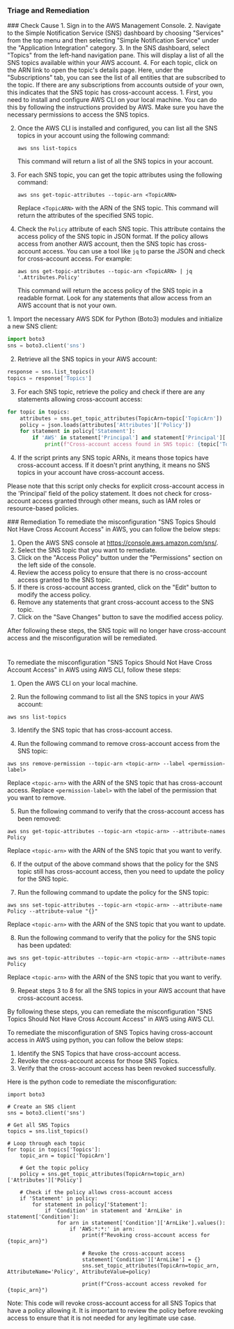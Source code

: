 
### Triage and Remediation
<Tabs>

<Tab title='Cause'>
### Check Cause
<AccordionGroup>
<Accordion title='Using Console' defaultOpen='true'>
1. Sign in to the AWS Management Console.
2. Navigate to the Simple Notification Service (SNS) dashboard by choosing "Services" from the top menu and then selecting "Simple Notification Service" under the "Application Integration" category.
3. In the SNS dashboard, select "Topics" from the left-hand navigation pane. This will display a list of all the SNS topics available within your AWS account.
4. For each topic, click on the ARN link to open the topic's details page. Here, under the "Subscriptions" tab, you can see the list of all entities that are subscribed to the topic. If there are any subscriptions from accounts outside of your own, this indicates that the SNS topic has cross-account access.
</Accordion>

<Accordion title='Using CLI'>
1. First, you need to install and configure AWS CLI on your local machine. You can do this by following the instructions provided by AWS. Make sure you have the necessary permissions to access the SNS topics.

2. Once the AWS CLI is installed and configured, you can list all the SNS topics in your account using the following command:

   ```
   aws sns list-topics
   ```
   This command will return a list of all the SNS topics in your account.

3. For each SNS topic, you can get the topic attributes using the following command:

   ```
   aws sns get-topic-attributes --topic-arn <TopicARN>
   ```
   Replace `<TopicARN>` with the ARN of the SNS topic. This command will return the attributes of the specified SNS topic.

4. Check the `Policy` attribute of each SNS topic. This attribute contains the access policy of the SNS topic in JSON format. If the policy allows access from another AWS account, then the SNS topic has cross-account access. You can use a tool like `jq` to parse the JSON and check for cross-account access. For example:

   ```
   aws sns get-topic-attributes --topic-arn <TopicARN> | jq '.Attributes.Policy'
   ```
   This command will return the access policy of the SNS topic in a readable format. Look for any statements that allow access from an AWS account that is not your own.
</Accordion>

<Accordion title='Using Python'>
1. Import the necessary AWS SDK for Python (Boto3) modules and initialize a new SNS client:

```python
import boto3
sns = boto3.client('sns')
```

2. Retrieve all the SNS topics in your AWS account:

```python
response = sns.list_topics()
topics = response['Topics']
```

3. For each SNS topic, retrieve the policy and check if there are any statements allowing cross-account access:

```python
for topic in topics:
    attributes = sns.get_topic_attributes(TopicArn=topic['TopicArn'])
    policy = json.loads(attributes['Attributes']['Policy'])
    for statement in policy['Statement']:
        if 'AWS' in statement['Principal'] and statement['Principal']['AWS'] != '*':
            print(f"Cross-account access found in SNS topic: {topic['TopicArn']}")
```

4. If the script prints any SNS topic ARNs, it means those topics have cross-account access. If it doesn't print anything, it means no SNS topics in your account have cross-account access. 

Please note that this script only checks for explicit cross-account access in the 'Principal' field of the policy statement. It does not check for cross-account access granted through other means, such as IAM roles or resource-based policies.
</Accordion>

</AccordionGroup>
</Tab>
<Tab title='Remediation'>
### Remediation

<AccordionGroup>
<Accordion title='Using Console' defaultOpen='true'>
To remediate the misconfiguration "SNS Topics Should Not Have Cross Account Access" in AWS, you can follow the below steps:

1. Open the AWS SNS console at https://console.aws.amazon.com/sns/.
2. Select the SNS topic that you want to remediate.
3. Click on the "Access Policy" button under the "Permissions" section on the left side of the console.
4. Review the access policy to ensure that there is no cross-account access granted to the SNS topic.
5. If there is cross-account access granted, click on the "Edit" button to modify the access policy.
6. Remove any statements that grant cross-account access to the SNS topic.
7. Click on the "Save Changes" button to save the modified access policy.

After following these steps, the SNS topic will no longer have cross-account access and the misconfiguration will be remediated.

#
</Accordion>

<Accordion title='Using CLI'>
To remediate the misconfiguration "SNS Topics Should Not Have Cross Account Access" in AWS using AWS CLI, follow these steps:

1. Open the AWS CLI on your local machine.

2. Run the following command to list all the SNS topics in your AWS account:
```
aws sns list-topics
```

3. Identify the SNS topic that has cross-account access.

4. Run the following command to remove cross-account access from the SNS topic:
```
aws sns remove-permission --topic-arn <topic-arn> --label <permission-label>
```
Replace `<topic-arn>` with the ARN of the SNS topic that has cross-account access. Replace `<permission-label>` with the label of the permission that you want to remove.

5. Run the following command to verify that the cross-account access has been removed:
```
aws sns get-topic-attributes --topic-arn <topic-arn> --attribute-names Policy
```
Replace `<topic-arn>` with the ARN of the SNS topic that you want to verify.

6. If the output of the above command shows that the policy for the SNS topic still has cross-account access, then you need to update the policy for the SNS topic.

7. Run the following command to update the policy for the SNS topic:
```
aws sns set-topic-attributes --topic-arn <topic-arn> --attribute-name Policy --attribute-value "{}"
```
Replace `<topic-arn>` with the ARN of the SNS topic that you want to update.

8. Run the following command to verify that the policy for the SNS topic has been updated:
```
aws sns get-topic-attributes --topic-arn <topic-arn> --attribute-names Policy
```
Replace `<topic-arn>` with the ARN of the SNS topic that you want to verify.

9. Repeat steps 3 to 8 for all the SNS topics in your AWS account that have cross-account access.

By following these steps, you can remediate the misconfiguration "SNS Topics Should Not Have Cross Account Access" in AWS using AWS CLI.
</Accordion>

<Accordion title='Using Python'>
To remediate the misconfiguration of SNS Topics having cross-account access in AWS using python, you can follow the below steps:

1. Identify the SNS Topics that have cross-account access.
2. Revoke the cross-account access for those SNS Topics.
3. Verify that the cross-account access has been revoked successfully.

Here is the python code to remediate the misconfiguration:

```
import boto3

# Create an SNS client
sns = boto3.client('sns')

# Get all SNS Topics
topics = sns.list_topics()

# Loop through each topic
for topic in topics['Topics']:
    topic_arn = topic['TopicArn']
    
    # Get the topic policy
    policy = sns.get_topic_attributes(TopicArn=topic_arn)['Attributes']['Policy']
    
    # Check if the policy allows cross-account access
    if 'Statement' in policy:
        for statement in policy['Statement']:
            if 'Condition' in statement and 'ArnLike' in statement['Condition']:
                for arn in statement['Condition']['ArnLike'].values():
                    if 'AWS:*:*:' in arn:
                        print(f"Revoking cross-account access for {topic_arn}")
                        
                        # Revoke the cross-account access
                        statement['Condition']['ArnLike'] = {}
                        sns.set_topic_attributes(TopicArn=topic_arn, AttributeName='Policy', AttributeValue=policy)
                        
                        print(f"Cross-account access revoked for {topic_arn}")
```

Note: This code will revoke cross-account access for all SNS Topics that have a policy allowing it. It is important to review the policy before revoking access to ensure that it is not needed for any legitimate use case.
</Accordion>

</AccordionGroup>
</Tab>
</Tabs>
